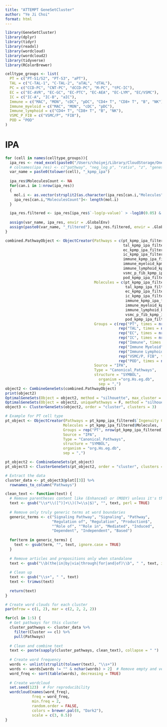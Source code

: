 ```yaml
---
title: "ATTEMPT GeneSetCluster"
author: "Ye Ji Choi"
format: html
---
```


```r
library(GeneSetCluster)
library(dplyr)
library(tidyr)
library(readxl)
library(wordcloud)
library(wordcloud2)
library(tidyverse)
library(RColorBrewer)
```

```r
celltype_groups <- list(
  PT = c("PT-S1/S2", "PT-S3", "aPT"),
  TAL = c("C-TAL-1", "C-TAL-2", "aTAL", "dTAL"),
  PC = c("CCD-PC", "CNT-PC", "dCCD-PC", "M-PC", "tPC-IC"),
  EC = c("EC-AVR", "EC-GC", "EC-PTC", "EC-AEA", "EC-LYM", "EC/VSMC"),
  IC = c("IC-A", "IC-B", "aIC"),
  Immune = c("MAC", "MON", "cDC", "pDC", "CD4+ T", "CD8+ T", "B", "NK"),
  Immune_myeloid = c("MAC", "MON", "cDC", "pDC"),
  Immune_lymphoid = c("CD4+ T", "CD8+ T", "B", "NK"),
  VSMC_P_FIB = c("VSMC/P", "FIB"),
  POD = "POD"
)
```

# IPA

```r
for (cell in names(celltype_groups)){
  ipa_res <- read_excel(paste0("/Users/choiyej/Library/CloudStorage/OneDrive-SharedLibraries-UW/Laura Pyle - Bjornstad/Biostatistics Core Shared Drive/ATTEMPT/Results/IPA/kpmp/nebula/full ", tolower(cell), "_kpmp_DiD.xls"), skip = 1)
  # colnames(ipa_res) <- c("pathway", "neg_log_p", "ratio", "z", "genes")
  var_name = paste0(tolower(cell), "_kpmp_ipa")
  
  ipa_res$MoleculesCount <- NA
  for(can.i in 1:nrow(ipa_res))
  {
    mol.i <- as.vector(strsplit2(as.character(ipa_res[can.i,"Molecules"]), split=","))
    ipa_res[can.i,"MoleculesCount"]<- length(mol.i)
  }

  ipa_res.filtered <- ipa_res[ipa_res$`-log(p-value)` > -log10(0.05) & ipa_res$MoleculesCount > 5,]
  
  assign(var_name, ipa_res, envir = .GlobalEnv)
  assign(paste0(var_name, "_filtered"), ipa_res.filtered, envir = .GlobalEnv)
}
```

```r
combined.PathwayObject <- ObjectCreator(Pathways = c(pt_kpmp_ipa_filtered$`Ingenuity Canonical Pathways`,
                                                     tal_kpmp_ipa_filtered$`Ingenuity Canonical Pathways`,
                                                     ec_kpmp_ipa_filtered$`Ingenuity Canonical Pathways`,
                                                     ic_kpmp_ipa_filtered$`Ingenuity Canonical Pathways`,
                                                     immune_kpmp_ipa_filtered$`Ingenuity Canonical Pathways`,
                                                     immune_myeloid_kpmp_ipa_filtered$`Ingenuity Canonical Pathways`,
                                                     immune_lymphoid_kpmp_ipa_filtered$`Ingenuity Canonical Pathways`,
                                                     vsmc_p_fib_kpmp_ipa_filtered$`Ingenuity Canonical Pathways`,
                                                     pod_kpmp_ipa_filtered$`Ingenuity Canonical Pathways`), 
                                        Molecules = c(pt_kpmp_ipa_filtered$Molecules,
                                                      tal_kpmp_ipa_filtered$Molecules,
                                                      ec_kpmp_ipa_filtered$Molecules,
                                                      ic_kpmp_ipa_filtered$Molecules,
                                                      immune_kpmp_ipa_filtered$Molecules,
                                                      immune_myeloid_kpmp_ipa_filtered$Molecules,
                                                      immune_lymphoid_kpmp_ipa_filtered$Molecules,
                                                      vsmc_p_fib_kpmp_ipa_filtered$Molecules,
                                                      pod_kpmp_ipa_filtered$Molecules),
                                        Groups = c(rep("PT", times = nrow(pt_kpmp_ipa_filtered)),
                                                   rep("TAL", times = nrow(tal_kpmp_ipa_filtered)),
                                                   rep("EC", times = nrow(ec_kpmp_ipa_filtered)),
                                                   rep("IC", times = nrow(ic_kpmp_ipa_filtered)),
                                                   rep("Immune", times = nrow(immune_kpmp_ipa_filtered)),
                                                   rep("Immune Myeloid", times = nrow(immune_myeloid_kpmp_ipa_filtered)),
                                                   rep("Immune Lymphoid", times = nrow(immune_lymphoid_kpmp_ipa_filtered)),
                                                   rep("VSMC/P, FIB", times = nrow(vsmc_p_fib_kpmp_ipa_filtered)),
                                                   rep("POD", times = nrow(pod_kpmp_ipa_filtered))),
                                        Source = "IPA",
                                        Type = "Canonical_Pathways", 
                                        structure = "SYMBOL",
                                          organism ="org.Hs.eg.db",
                                          sep = ",")
object2 <- CombineGeneSets(combined.PathwayObject)
print(object2)
OptimalGeneSets(Object = object2, method = "silhouette", max_cluster = 24, cluster_method = "kmeans", main = "") # 3
OptimalGeneSets(Object = object2, uniquePathways = F, method = "silhouette", max_cluster = 24, cluster_method = "kmeans", main = "") # 3
object3 <- ClusterGeneSets(object2, order = "cluster", clusters = 3)


```

```r
# Example for PT cell type
pt_object <- ObjectCreator(Pathways = pt_kpmp_ipa_filtered$`Ingenuity Canonical Pathways`,
                          Molecules = pt_kpmp_ipa_filtered$Molecules,
                          Groups = rep("PT", nrow(pt_kpmp_ipa_filtered)),
                          Source = "IPA",
                          Type = "Canonical_Pathways", 
                          structure = "SYMBOL",
                          organism = "org.Hs.eg.db",
                          sep = ",")

pt_object2 <- CombineGeneSets(pt_object)
pt_object3 <- ClusterGeneSets(pt_object2, order = "cluster", clusters = 5)
```

```r
# Extract the data
cluster_data <- pt_object3@plot[[3]] %>%
  rownames_to_column("Pathways")

clean_text <- function(text) {
  # Remove parentheses content like (Enhanced) or (MODY) unless it's the main term
  text <- gsub("\\s*\\([^)]+\\)(?=\\s|$)", "", text, perl = TRUE)
  
  # Remove only truly generic terms at word boundaries
  generic_terms <- c("Signaling Pathway", "Signaling", "Pathway", 
                     "Regulation of", "Regulation", "Production$",
                     "^Role of", "^Role in", "Mediated", "Induced",
                     "Dependent", "Independent", "Based")
  
  for(term in generic_terms) {
    text <- gsub(term, "", text, ignore.case = TRUE)
  }
  
  # Remove articles and prepositions only when standalone
  text <- gsub("\\b(the|in|by|via|through|for|and|of)\\b", " ", text, ignore.case = TRUE)
  
  # Clean up
  text <- gsub("\\s+", " ", text)
  text <- trimws(text)
  
  return(text)
}

# Create word clouds for each cluster
par(mfrow = c(1, 2), mar = c(2, 2, 2, 2))

for(cl in 1:5) {
  # Get pathways for this cluster
  cluster_pathways <- cluster_data %>%
    filter(Cluster == cl) %>%
    pull(Pathways)
  
  # Clean and combine text
  text <- paste(sapply(cluster_pathways, clean_text), collapse = " ")
  
  # Create word frequency
  words <- unlist(strsplit(tolower(text), "\\s+"))
  words <- words[words != "" & nchar(words) > 2]  # Remove empty and very short words
  word_freq <- sort(table(words), decreasing = TRUE)
  
  # Create wordcloud
  set.seed(123)  # For reproducibility
  wordcloud(names(word_freq), 
            freq = word_freq,
            min.freq = 2,
            random.order = FALSE,
            colors = brewer.pal(8, "Dark2"),
            scale = c(3, 0.5))
}
```
